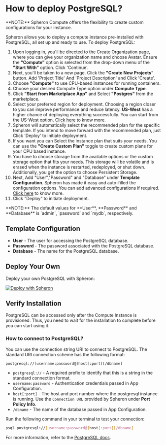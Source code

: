 
# How to deploy PostgreSQL?

<VideoPlayer embedId="6zKjyOFzafY" />

<Callout type="info">
  **NOTE:** Spheron Compute offers the flexibility to create custom
  configurations for your instance.
</Callout>

Spheron allows you to deploy a compute instance pre-installed with PostgreSQL, all set up and ready to use.
To deploy PostgreSQL:

1. Upon logging in, you'll be directed to the Create Organization page, where you can give your organization name and choose Avatar. Ensure the **"Compute"** option is selected from the drop-down menu of the **"Start With"** option. Click 'Continue'. 
2. Next, you'll be taken to a new page. Click the **"Create New Projects"** button. Add 'Project Title' And 'Project Description' and Click 'Create'.
3. Choose **"Compute"** to use CPU-based instances for running containers.
4. Choose your desired Compute Type option under **Compute Type**.
5. Click **"Start from Marketplace App"** and Select **"Postgres"** from the marketplace.
6. Select your preferred region for deployment. Choosing a region closer to you can improve performance and reduce latency. **US-West** has a higher chance of deploying everything successfully. You can start from the US-West option. [Click here](/compute/cluster/compute/#region) to know more.
7. Spheron will automatically select the recommended plan for the specific template. If you intend to move forward with the recommended plan, just Click 'Deploy' to initiate deployment.
8. If you want you can Select the instance plan that suits your needs. You can use the **"Create Custom Plan"** toggle to create custom plans for your CPU based instance.
9. You have to choose storage from the available options or the custom storage option that fits your needs. This storage will be volatile and is erased when the instance is restarted, redeployed, or shut down. Additionally, you get the option to choose Persistent Storage.
10. Next, Add "User","Password" and "Database" under **Template Configuration**. Spheron has made it easy and auto-filled the configuration options. You can add advanced configurations if required. [Click here](/compute/cluster/compute/#advance-configuration-1) to know more.
11. Click "Deploy" to initiate deployment.

<Callout type="info">
  **NOTE:** The default values for **User**, **Password** and **Database** is
  `admin`, `password` and `mydb`, respectively.
</Callout>

## Template Configuration

- **User** - The user for accessing the PostgreSQL database.
- **Password** - The password associated with the PostgreSQL database.
- **Database** - The name for the PostgreSQL database.

## Deploy Your Own

Deploy your own PostgreSQL with Spheron:

[![Deploy with Spheron](https://bafybeihxqi3jlv6cy2ogh6jjljinntisolbspxcrbgykyv6e5xyzujl3aa.ipfs.sphn.link/spheron-deploy.svg)](https://app.spheron.network/#/compute/marketplace?template=Postgres)

## Verify Installation

PostgreSQL can be accessed only after the Compute Instance is provisioned.
Thus, you need to wait for the installation to complete before you can start using it.

### How to connect to PostgreSQL?

You can use the connection string URI to connect to PostgreSQL.
The standard URI connection scheme has the following format:

```
postgresql://[username:password@]host[:port][/dbname]
```

- `postgresql://` - A required prefix to identify that this is a string in the standard connection format.
- `username:password` - Authentication credentials passed in App Configuration.
- `host[:port]` - The host and port number where the postgresql instance is running. Use the `Connection URL` provided by Spheron under **Port Policy Info**.
- `/dbname` - The name of the database passed in App Configuration.

Run the following command in your terminal to test your connection:

```sh
psql postgresql://[username:password@]host[:port][/dbname]
```

For more information, refer to the [PostgreSQL docs](https://www.postgresql.org/docs/current/app-psql.html).

<Navigation name="Deploy PostgreSQL" />

